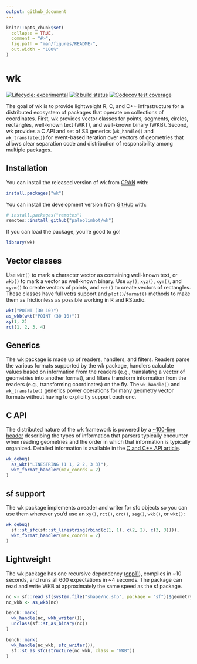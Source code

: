 ```yaml
---
output: github_document
---
```


<!-- README.md is generated from README.Rmd. Please edit that file -->

```r
knitr::opts_chunk$set(
  collapse = TRUE,
  comment = "#>",
  fig.path = "man/figures/README-",
  out.width = "100%"
)
```

# wk

<!-- badges: start -->
[![Lifecycle: experimental](https://img.shields.io/badge/lifecycle-experimental-orange.svg)](https://www.tidyverse.org/lifecycle/#experimental)
[![R build status](https://github.com/paleolimbot/wk/workflows/R-CMD-check/badge.svg)](https://github.com/paleolimbot/wk/actions)
[![Codecov test coverage](https://codecov.io/gh/paleolimbot/wk/branch/master/graph/badge.svg)](https://codecov.io/gh/paleolimbot/wk?branch=master)
<!-- badges: end -->

The goal of wk is to provide lightweight R, C, and C++ infrastructure for a distributed ecosystem of packages that operate on collections of coordinates. First, wk provides vector classes for points, segments, circles, rectangles, well-known text (WKT), and well-known binary (WKB). Second, wk provides a C API and set of S3 generics (`wk_handle()` and `wk_translate()`) for event-based iteration over vectors of geometries that allows clear separation code and distribution of responsibility among multiple packages.

## Installation

You can install the released version of wk from [CRAN](https://cran.r-project.org/) with:

``` r
install.packages("wk")
```

You can install the development version from [GitHub](https://github.com/) with:

``` r
# install.packages("remotes")
remotes::install_github("paleolimbot/wk")
```

If you can load the package, you're good to go!

```r
library(wk)
```

## Vector classes

Use `wkt()` to mark a character vector as containing well-known text, or `wkb()` to mark a vector as well-known binary. Use `xy()`, `xyz()`, `xym()`, and `xyzm()` to create vectors of points, and `rct()` to create vectors of rectangles. These classes have full [vctrs](https://vctrs.r-lib.org) support and `plot()`/`format()` methods to make them as frictionless as possible working in R and RStudio.

```r
wkt("POINT (30 10)")
as_wkb(wkt("POINT (30 10)"))
xy(1, 2)
rct(1, 2, 3, 4)
```

## Generics

The wk package is made up of readers, handlers, and filters. Readers parse the various formats supported by the wk package, handlers calculate values based on information from the readers (e.g., translating a vector of geometries into another format), and filters transform information from the readers (e.g., transforming coordinates) on the fly. The `wk_handle()` and `wk_translate()` generics power operations for many geometry vector formats without having to explicitly support each one.

## C API

The distributed nature of the wk framework is powered by a [~100-line header](https://github.com/paleolimbot/wk/blob/master/inst/include/wk-v1.h) describing the types of information that parsers typically encounter when reading geometries and the order in which that information is typically organized. Detailed information is available in the [C and C++ API article](https://paleolimbot.github.io/wk/dev/articles/articles/philosophy.html).

```r
wk_debug(
  as_wkt("LINESTRING (1 1, 2 2, 3 3)"),
  wkt_format_handler(max_coords = 2)
)
```


## sf support

The wk package implements a reader and writer for sfc objects so you can use them wherever you'd use an `xy()`, `rct()`, `crc()`, `seg()`, `wkb()`, or `wkt()`:

```r
wk_debug(
  sf::st_sfc(sf::st_linestring(rbind(c(1, 1), c(2, 2), c(3, 3)))),
  wkt_format_handler(max_coords = 2)
)
```

## Lightweight

The wk package has one recursive dependency ([cpp11](https://cpp11.r-lib.org)), compiles in ~10 seconds, and runs all 600 expectations in ~4 seconds. The package can read and write WKB at approximately the same speed as the sf package.

```r
nc <- sf::read_sf(system.file("shape/nc.shp", package = "sf"))$geometry
nc_wkb <- as_wkb(nc)

bench::mark(
  wk_handle(nc, wkb_writer()),
  unclass(sf::st_as_binary(nc))
)

bench::mark(
  wk_handle(nc_wkb, sfc_writer()),
  sf::st_as_sfc(structure(nc_wkb, class = "WKB"))
)
```
